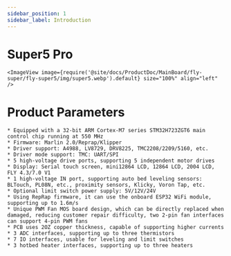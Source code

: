 ```yaml
---
sidebar_position: 1
sidebar_label: Introduction
---
```


# Super5 Pro
    
    <ImageView image={require('@site/docs/ProductDoc/MainBoard/fly-super/fly-super5/img/super5.webp').default} size="100%" align="left" />


# Product Parameters

    * Equipped with a 32-bit ARM Cortex-M7 series STM32H723ZGT6 main control chip running at 550 MHz
    * Firmware: Marlin 2.0/Reprap/Klipper
    * Driver support: A4988, LV8729, DRV8225, TMC2208/2209/5160, etc.
    * Driver mode support: TMC: UART/SPI
    * 5 high-voltage drive ports, supporting 5 independent motor drives
    * Display: Serial touch screen, mini12864 LCD, 12864 LCD, 2004 LCD, FLY 4.3/7.0 V1
    * 1 high-voltage IN port, supporting auto bed leveling sensors: BLTouch, PL08N, etc., proximity sensors, Klicky, Voron Tap, etc.
    * Optional limit switch power supply: 5V/12V/24V
    * Using RepRap firmware, it can use the onboard ESP32 WiFi module, supporting up to 1.6m/s
    * Unique PWM Fan MOS board design, which can be directly replaced when damaged, reducing customer repair difficulty, two 2-pin fan interfaces can support 4-pin PWM fans
    * PCB uses 2OZ copper thickness, capable of supporting higher currents
    * 3 ADC interfaces, supporting up to three thermistors
    * 7 IO interfaces, usable for leveling and limit switches
    * 3 hotbed heater interfaces, supporting up to three heaters